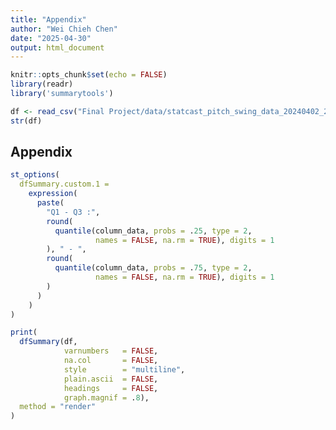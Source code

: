 ```yaml
---
title: "Appendix"
author: "Wei Chieh Chen"
date: "2025-04-30"
output: html_document
---
```


```r
knitr::opts_chunk$set(echo = FALSE)
library(readr)
library('summarytools')

df <- read_csv("Final Project/data/statcast_pitch_swing_data_20240402_20241030_with_arm_angle.csv")
str(df)
```

## Appendix

```r
st_options(
  dfSummary.custom.1 = 
    expression(
      paste(
        "Q1 - Q3 :",
        round(
          quantile(column_data, probs = .25, type = 2, 
                   names = FALSE, na.rm = TRUE), digits = 1
        ), " - ",
        round(
          quantile(column_data, probs = .75, type = 2, 
                   names = FALSE, na.rm = TRUE), digits = 1
        )
      )
    )
)

print(
  dfSummary(df, 
            varnumbers   = FALSE,
            na.col       = FALSE,
            style        = "multiline",
            plain.ascii  = FALSE,
            headings     = FALSE,
            graph.magnif = .8),
  method = "render"
)
```


